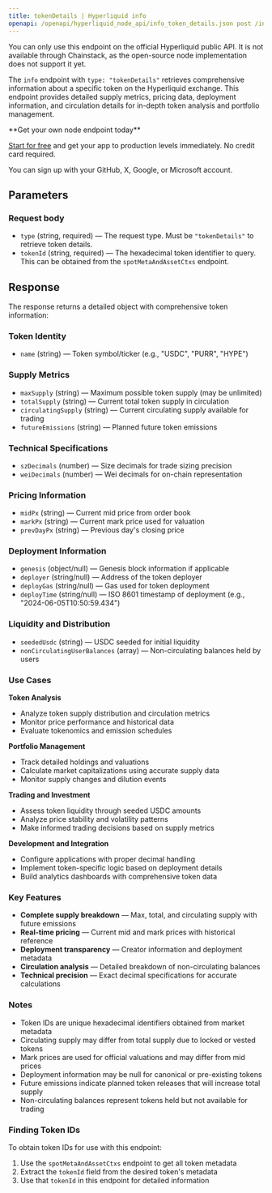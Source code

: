 ```yaml
---
title: tokenDetails | Hyperliquid info
openapi: /openapi/hyperliquid_node_api/info_token_details.json post /info
---
```


<Info>
You can only use this endpoint on the official Hyperliquid public API. It is not available through Chainstack, as the open-source node implementation does not support it yet.
</Info>

The `info` endpoint with `type: "tokenDetails"` retrieves comprehensive information about a specific token on the Hyperliquid exchange. This endpoint provides detailed supply metrics, pricing data, deployment information, and circulation details for in-depth token analysis and portfolio management.

<Check>
**Get your own node endpoint today**

[Start for free](https://console.chainstack.com/) and get your app to production levels immediately. No credit card required.

You can sign up with your GitHub, X, Google, or Microsoft account.
</Check>

## Parameters

### Request body

* `type` (string, required) — The request type. Must be `"tokenDetails"` to retrieve token details.
* `tokenId` (string, required) — The hexadecimal token identifier to query. This can be obtained from the `spotMetaAndAssetCtxs` endpoint.

## Response

The response returns a detailed object with comprehensive token information:

### Token Identity

* `name` (string) — Token symbol/ticker (e.g., "USDC", "PURR", "HYPE")

### Supply Metrics

* `maxSupply` (string) — Maximum possible token supply (may be unlimited)
* `totalSupply` (string) — Current total token supply in circulation
* `circulatingSupply` (string) — Current circulating supply available for trading
* `futureEmissions` (string) — Planned future token emissions

### Technical Specifications

* `szDecimals` (number) — Size decimals for trade sizing precision
* `weiDecimals` (number) — Wei decimals for on-chain representation

### Pricing Information

* `midPx` (string) — Current mid price from order book
* `markPx` (string) — Current mark price used for valuation
* `prevDayPx` (string) — Previous day's closing price

### Deployment Information

* `genesis` (object/null) — Genesis block information if applicable
* `deployer` (string/null) — Address of the token deployer
* `deployGas` (string/null) — Gas used for token deployment
* `deployTime` (string/null) — ISO 8601 timestamp of deployment (e.g., "2024-06-05T10:50:59.434")

### Liquidity and Distribution

* `seededUsdc` (string) — USDC seeded for initial liquidity
* `nonCirculatingUserBalances` (array) — Non-circulating balances held by users

### Use Cases

**Token Analysis**
- Analyze token supply distribution and circulation metrics
- Monitor price performance and historical data
- Evaluate tokenomics and emission schedules

**Portfolio Management**
- Track detailed holdings and valuations
- Calculate market capitalizations using accurate supply data
- Monitor supply changes and dilution events

**Trading and Investment**
- Assess token liquidity through seeded USDC amounts
- Analyze price stability and volatility patterns
- Make informed trading decisions based on supply metrics

**Development and Integration**
- Configure applications with proper decimal handling
- Implement token-specific logic based on deployment details
- Build analytics dashboards with comprehensive token data

### Key Features

* **Complete supply breakdown** — Max, total, and circulating supply with future emissions
* **Real-time pricing** — Current mid and mark prices with historical reference
* **Deployment transparency** — Creator information and deployment metadata
* **Circulation analysis** — Detailed breakdown of non-circulating balances
* **Technical precision** — Exact decimal specifications for accurate calculations

### Notes

* Token IDs are unique hexadecimal identifiers obtained from market metadata
* Circulating supply may differ from total supply due to locked or vested tokens
* Mark prices are used for official valuations and may differ from mid prices
* Deployment information may be null for canonical or pre-existing tokens
* Future emissions indicate planned token releases that will increase total supply
* Non-circulating balances represent tokens held but not available for trading

### Finding Token IDs

To obtain token IDs for use with this endpoint:
1. Use the `spotMetaAndAssetCtxs` endpoint to get all token metadata
2. Extract the `tokenId` field from the desired token's metadata
3. Use that `tokenId` in this endpoint for detailed information

